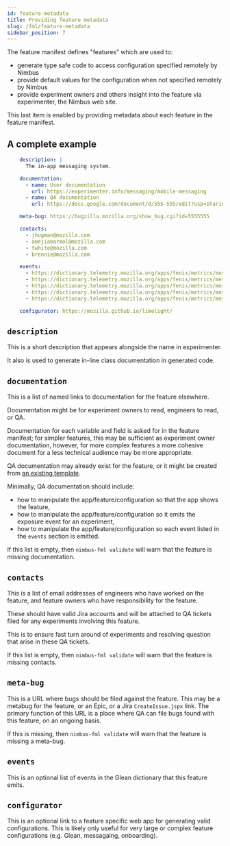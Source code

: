 ```yaml
---
id: feature-metadata
title: Providing feature metadata
slug: /fml/feature-metadata
sidebar_position: 7
---
```


The feature manifest defines "features" which are used to:

- generate type safe code to access configuration specified remotely by Nimbus
- provide default values for the configuration when not specified remotely by Nimbus
- provide experiment owners and others insight into the feature via experimenter, the Nimbus web site.

This last item is enabled by providing metadata about each feature in the feature manifest.

## A complete example

```yaml
    description: |
      The in-app messaging system.

    documentation:
      - name: User documentation
        url: https://experimenter.info/messaging/mobile-messaging
      - name: QA documentation
        url: https://docs.google.com/document/d/555-555/edit?usp=sharing

    meta-bug: https://bugzilla.mozilla.org/show_bug.cgi?id=5555555

    contacts:
      - jhugman@mozilla.com
      - amejiamarmol@mozilla.com
      - twhite@mozilla.com
      - brennie@mozilla.com

    events:
      - https://dictionary.telemetry.mozilla.org/apps/fenix/metrics/messaging_message_shown
      - https://dictionary.telemetry.mozilla.org/apps/fenix/metrics/messaging_message_clicked
      - https://dictionary.telemetry.mozilla.org/apps/fenix/metrics/messaging_message_dismissed
      - https://dictionary.telemetry.mozilla.org/apps/fenix/metrics/messaging_message_expired
      - https://dictionary.telemetry.mozilla.org/apps/fenix/metrics/messaging_malformed

    configurator: https://mozilla.github.io/limelight/

```

## `description`

This is a short description that appears alongside the name in experimenter.

It also is used to generate in-line class documentation in generated code.

## `documentation`

This is a list of named links to documentation for the feature elsewhere.

Documentation might be for experiment owners to read, engineers to read, or QA.

Documentation for each variable and field is asked for in the feature manifest; for simpler features, this may be sufficient as experiment owner documentation, however, for more complex features a more cohesive document for a less technical audience may be more appropriate.

QA documentation may already exist for the feature, or it might be created from [an existing template](https://docs.google.com/document/d/1vM8XUpNeVTFl8traztQd6rTGrEhP9I91zObbDdMUU7s/edit?usp=sharing).

Minimally, QA documentation should include:

- how to manipulate the app/feature/configuration so that the app shows the feature,
- how to manipulate the app/feature/configuration so it emits the exposure event for an experiment,
- how to manipulate the app/feature/configuration so each event listed in the `events` section is emitted.

If this list is empty, then `nimbus-fml validate` will warn that the feature is missing documentation.

## `contacts`

This is a list of email addresses of engineers who have worked on the feature, and feature owners who have responsibility for the feature.

These should have valid Jira accounts and will be attached to QA tickets filed for any experiments involving this feature.

This is to ensure fast turn around of experiments and resolving question that arise in these QA tickets.

If this list is empty, then `nimbus-fml validate` will warn that the feature is missing contacts.

## `meta-bug`

This is a URL where bugs should be filed against the feature. This may be a metabug for the feature, or an Epic, or a Jira `CreateIssue.jspx` link. The primary function of this URL is a place where QA can file bugs found with this feature, on an ongoing basis.

If this is missing, then `nimbus-fml validate` will warn that the feature is missing a meta-bug.

## `events`

This is an optional list of events in the Glean dictionary that this feature emits.

## `configurator`

This is an optional link to a feature specific web app for generating valid configurations. This is likely only useful for very large or complex feature configurations (e.g. Glean, messagaing, onboarding).
